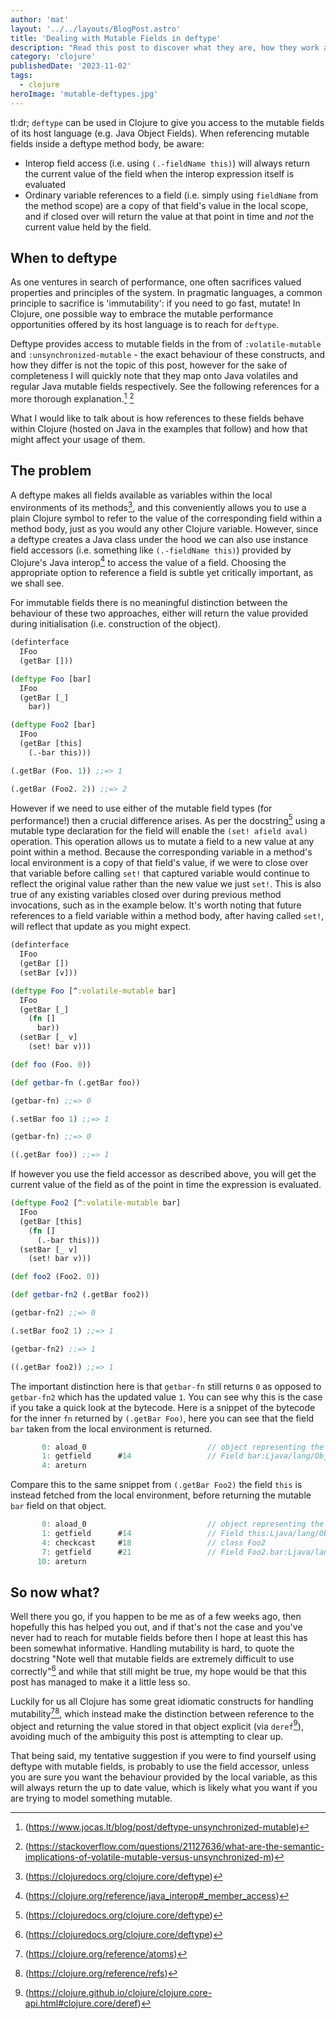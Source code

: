 ```yaml
---
author: 'mat'
layout: '../../layouts/BlogPost.astro'
title: 'Dealing with Mutable Fields in deftype'
description: "Read this post to discover what they are, how they work and some guidance on their use"
category: 'clojure'
publishedDate: '2023-11-02'
tags:
  - clojure
heroImage: 'mutable-deftypes.jpg'
---
```


tl:dr; `deftype` can be used in Clojure to give you access to the mutable fields of its host language (e.g. Java Object Fields). When referencing mutable fields inside a deftype method body, be aware:
* Interop field access (i.e. using `(.-fieldName this)`) will always return the current value of the field when the interop expression itself is evaluated
* Ordinary variable references to a field (i.e. simply using `fieldName` from the method scope) are a copy of that field's value in the local scope, and if closed over will return the value at that point in time and *not* the current value held by the field.

## When to deftype

As one ventures in search of performance, one often sacrifices valued properties and principles of the system. In pragmatic languages, a common principle to sacrifice is 'immutability': if you need to go fast, mutate! In Clojure, one possible way to embrace the mutable performance opportunities offered by its host language is to reach for `deftype`.

Deftype provides access to mutable fields in the from of `:volatile-mutable` and `:unsynchronized-mutable` - the exact behaviour of these constructs, and how they differ is not the topic of this post, however for the sake of completeness I will quickly note that they map onto Java volatiles and regular Java mutable fields respectively. See the following references for a more thorough explanation.[^1] [^2]

What I would like to talk about is how references to these fields behave within Clojure (hosted on Java in the examples that follow) and how that might affect your usage of them.

## The problem

A deftype makes all fields available as variables within the local environments of its methods[^3], and this conveniently allows you to use a plain Clojure symbol to refer to the value of the corresponding field within a method body, just as you would any other Clojure variable. However, since a deftype creates a Java class under the hood we can also use instance field accessors (i.e. something like `(.-fieldName this)`) provided by Clojure's Java interop[^4] to access the value of a field. Choosing the appropriate option to reference a field is subtle yet critically important, as we shall see.

For immutable fields there is no meaningful distinction between the behaviour of these two approaches, either will return the value provided during initialisation (i.e. construction of the object).

```clojure
(definterface
  IFoo
  (getBar []))

(deftype Foo [bar]
  IFoo
  (getBar [_]
    bar))

(deftype Foo2 [bar]
  IFoo
  (getBar [this]
    (.-bar this)))

(.getBar (Foo. 1)) ;;=> 1

(.getBar (Foo2. 2)) ;;=> 2
```

However if we need to use either of the mutable field types (for performance!) then a crucial difference arises. As per the docstring[^3] using a mutable type declaration for the field will enable the `(set! afield aval)` operation. This operation allows us to mutate a field to a new value at any point within a method. Because the corresponding variable in a method's local environment is a copy of that field's value, if we were to close over that variable before calling `set!` that captured variable would continue to reflect the original value rather than the new value we just `set!`. This is also true of any existing variables closed over during previous method invocations, such as in the example below. It's worth noting that future references to a field variable within a method body, after having called `set!`, will reflect that update as you might expect.

```clojure
(definterface
  IFoo
  (getBar [])
  (setBar [v]))

(deftype Foo [^:volatile-mutable bar]
  IFoo
  (getBar [_]
    (fn []
      bar))
  (setBar [_ v]
    (set! bar v)))

(def foo (Foo. 0))

(def getbar-fn (.getBar foo))

(getbar-fn) ;;=> 0

(.setBar foo 1) ;;=> 1

(getbar-fn) ;;=> 0

((.getBar foo)) ;;=> 1
```

If however you use the field accessor as described above, you will get the current value of the field as of the point in time the expression is evaluated.

```clojure
(deftype Foo2 [^:volatile-mutable bar]
  IFoo
  (getBar [this]
    (fn []
      (.-bar this)))
  (setBar [_ v]
    (set! bar v)))

(def foo2 (Foo2. 0))

(def getbar-fn2 (.getBar foo2))

(getbar-fn2) ;;=> 0

(.setBar foo2 1) ;;=> 1

(getbar-fn2) ;;=> 1

((.getBar foo2)) ;;=> 1
```
The important distinction here is that `getbar-fn` still returns `0` as opposed to `getbar-fn2` which has the updated value `1`. You can see why this is the case if you take a quick look at the bytecode. Here is a snippet of the bytecode for the inner `fn` returned by `(.getBar Foo)`, here you can see that the field `bar` taken from the local environment is returned.

```java
       0: aload_0                           // object representing the anonymous fn
       1: getfield      #14                 // Field bar:Ljava/lang/Object;
       4: areturn
```

Compare this to the same snippet from `(.getBar Foo2)` the field `this` is instead fetched from the local environment, before returning the mutable `bar` field on that object.

```java
       0: aload_0                           // object representing the anonymous fn
       1: getfield      #14                 // Field this:Ljava/lang/Object;
       4: checkcast     #18                 // class Foo2
       7: getfield      #21                 // Field Foo2.bar:Ljava/lang/Object;
      10: areturn
```
## So now what?

Well there you go, if you happen to be me as of a few weeks ago, then hopefully this has helped you out, and if that's not the case and you've never had to reach for mutable fields before then I hope at least this has been somewhat informative. Handling mutability is hard, to quote the docstring "Note well that mutable fields are extremely difficult to use correctly"[^3] and while that still might be true, my hope would be that this post has managed to make it a little less so.

Luckily for us all Clojure has some great idiomatic constructs for handling mutability[^5][^6], which instead make the distinction between reference to the object and returning the value stored in that object explicit (via `deref`[^7]), avoiding much of the ambiguity this post is attempting to clear up.

That being said, my tentative suggestion if you were to find yourself using deftype with mutable fields, is probably to use the field accessor, unless you are sure you want the behaviour provided by the local variable, as this will always return the up to date value, which is likely what you want if you are trying to model something mutable.

[^1]: (https://www.jocas.lt/blog/post/deftype-unsynchronized-mutable)
[^2]: (https://stackoverflow.com/questions/21127636/what-are-the-semantic-implications-of-volatile-mutable-versus-unsynchronized-m)
[^3]: (https://clojuredocs.org/clojure.core/deftype)
[^4]: (https://clojure.org/reference/java_interop#_member_access)
[^5]: (https://clojure.org/reference/atoms)
[^6]: (https://clojure.org/reference/refs)
[^7]: (https://clojure.github.io/clojure/clojure.core-api.html#clojure.core/deref)